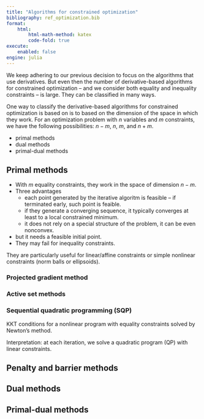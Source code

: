 ```yaml
---
title: "Algorithms for constrained optimization"
bibliography: ref_optimization.bib
format:
    html:
        html-math-method: katex
        code-fold: true
execute:
    enabled: false
engine: julia
---
```


We keep adhering to our previous decision to focus on the algorithms that use derivatives. But even then the number of derivative-based algorithms for constrained optimization – and we consider both equality and inequality constraints – is large. They can be classified in many ways. 

One way to classify the derivative-based algorithms for constrained optimization is based on is to based on the dimension of the space in which they work. For an optimization problem with $n$ variables and $m$ constraints, we have the following possibilities: $n-m$, $n$, $m$, and $n+m$.

- primal methods
- dual methods
- primal-dual methods

## Primal methods

- With $m$ equality constraints, they work in the space of dimension $n-m$.
- Three advantages
    - each point generated by the iterative algoritm is feasible – if terminated early, such point is feaible.
    - if they generate a converging sequence, it typically converges at least to a local constrained minimum.
    - it does not rely on a special structure of the problem, it can be even nonconvex.

- but it needs a feasible initial point.
- They may fail for inequality constraints.

They are particularly useful for linear/affine constraints or simple nonlinear constraints (norm balls or ellipsoids).

### Projected gradient method

### Active set methods

### Sequential quadratic programming (SQP)

KKT conditions for a nonlinear program with equality constraints solved by Newton's method.

Interpretation: at each iteration, we solve a quadratic program (QP) with linear constraints.

## Penalty and barrier methods

## Dual methods

## Primal-dual methods




